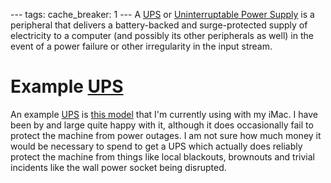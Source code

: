 ---
tags:
cache_breaker: 1
---
A [[UPS]] or [[Uninterruptable Power Supply]] is a peripheral that delivers a battery-backed and surge-protected supply of electricity to a computer (and possibly its other peripherals as well) in the event of a power failure or other irregularity in the input stream.

= Example [[UPS]] =

An example [[UPS]] is [http://www.apc.com/resource/include/techspec_index.cfm?base_sku=BR1500 this model] that I'm currently using with my iMac. I have been by and large quite happy with it, although it does occasionally fail to protect the machine from power outages. I am not sure how much money it would be necessary to spend to get a UPS which actually does reliably protect the machine from things like local blackouts, brownouts and trivial incidents like the wall power socket being disrupted.
